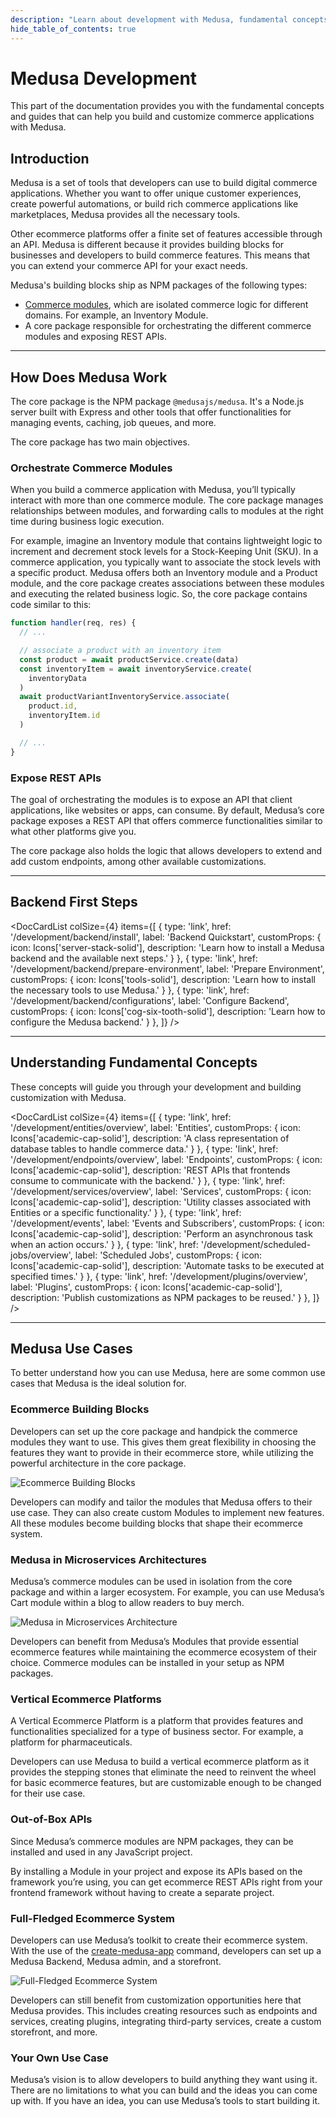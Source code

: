 ```yaml
---
description: "Learn about development with Medusa, fundamental concepts, and more."
hide_table_of_contents: true
---
```



# Medusa Development

This part of the documentation provides you with the fundamental concepts and guides that can help you build and customize commerce applications with Medusa.
    
## Introduction

Medusa is a set of tools that developers can use to build digital commerce applications. Whether you want to offer unique customer experiences, create powerful automations, or build rich commerce applications like marketplaces, Medusa provides all the necessary tools.

Other ecommerce platforms offer a finite set of features accessible through an API. Medusa is different because it provides building blocks for businesses and developers to build commerce features. This means that you can extend your commerce API for your exact needs.

Medusa's building blocks ship as NPM packages of the following types:

- [Commerce modules](../modules/overview.mdx), which are isolated commerce logic for different domains. For example, an Inventory Module.
- A core package responsible for orchestrating the different commerce modules and exposing REST APIs.

---

## How Does Medusa Work

The core package is the NPM package `@medusajs/medusa`. It's a Node.js server built with Express and other tools that offer functionalities for managing events, caching, job queues, and more.

The core package has two main objectives.

### Orchestrate Commerce Modules

When you build a commerce application with Medusa, you’ll typically interact with more than one commerce module. The core package manages relationships between modules, and forwarding calls to modules at the right time during business logic execution.

For example, imagine an Inventory module that contains lightweight logic to increment and decrement stock levels for a Stock-Keeping Unit (SKU). In a commerce application, you typically want to associate the stock levels with a specific product. Medusa offers both an Inventory module and a Product module, and the core package creates associations between these modules and executing the related business logic. So, the core package contains code similar to this:

```ts
function handler(req, res) {
  // ...

  // associate a product with an inventory item
  const product = await productService.create(data)
  const inventoryItem = await inventoryService.create(
    inventoryData
  )
  await productVariantInventoryService.associate(
    product.id, 
    inventoryItem.id
  )

  // ...
}
```

### Expose REST APIs

The goal of orchestrating the modules is to expose an API that client applications, like websites or apps, can consume. By default, Medusa’s core package exposes a REST API that offers commerce functionalities similar to what other platforms give you.

The core package also holds the logic that allows developers to extend and add custom endpoints, among other available customizations.

---

## Backend First Steps

<DocCardList colSize={4} items={[
  {
    type: 'link',
    href: '/development/backend/install',
    label: 'Backend Quickstart',
    customProps: {
      icon: Icons['server-stack-solid'],
      description: 'Learn how to install a Medusa backend and the available next steps.'
    }
  },
  {
    type: 'link',
    href: '/development/backend/prepare-environment',
    label: 'Prepare Environment',
    customProps: {
      icon: Icons['tools-solid'],
      description: 'Learn how to install the necessary tools to use Medusa.'
    }
  },
  {
    type: 'link',
    href: '/development/backend/configurations',
    label: 'Configure Backend',
    customProps: {
      icon: Icons['cog-six-tooth-solid'],
      description: 'Learn how to configure the Medusa backend.'
    }
  },
]} />

---

## Understanding Fundamental Concepts

These concepts will guide you through your development and building customization with Medusa.

<DocCardList colSize={4} items={[
  {
    type: 'link',
    href: '/development/entities/overview',
    label: 'Entities',
    customProps: {
      icon: Icons['academic-cap-solid'],
      description: 'A class representation of database tables to handle commerce data.'
    }
  },
  {
    type: 'link',
    href: '/development/endpoints/overview',
    label: 'Endpoints',
    customProps: {
      icon: Icons['academic-cap-solid'],
      description: 'REST APIs that frontends consume to communicate with the backend.'
    }
  },
  {
    type: 'link',
    href: '/development/services/overview',
    label: 'Services',
    customProps: {
      icon: Icons['academic-cap-solid'],
      description: 'Utility classes associated with Entities or a specific functionality.'
    }
  },
  {
    type: 'link',
    href: '/development/events',
    label: 'Events and Subscribers',
    customProps: {
      icon: Icons['academic-cap-solid'],
      description: 'Perform an asynchronous task when an action occurs.'
    }
  },
  {
    type: 'link',
    href: '/development/scheduled-jobs/overview',
    label: 'Scheduled Jobs',
    customProps: {
      icon: Icons['academic-cap-solid'],
      description: 'Automate tasks to be executed at specified times.'
    }
  },
  {
    type: 'link',
    href: '/development/plugins/overview',
    label: 'Plugins',
    customProps: {
      icon: Icons['academic-cap-solid'],
      description: 'Publish customizations as NPM packages to be reused.'
    }
  },
]} />

---

## Medusa Use Cases

To better understand how you can use Medusa, here are some common use cases that Medusa is the ideal solution for.

### Ecommerce Building Blocks

Developers can set up the core package and handpick the commerce modules they want to use. This gives them great flexibility in choosing the features they want to provide in their ecommerce store, while utilizing the powerful architecture in the core package.

![Ecommerce Building Blocks](https://res.cloudinary.com/dza7lstvk/image/upload/v1678954316/Medusa%20Docs/Diagrams/ecommerce-building-blocks_llgnn2.jpg)

Developers can modify and tailor the modules that Medusa offers to their use case. They can also create custom Modules to implement new features. All these modules become building blocks that shape their ecommerce system.

### Medusa in Microservices Architectures

Medusa’s commerce modules can be used in isolation from the core package and within a larger ecosystem. For example, you can use Medusa’s Cart module within a blog to allow readers to buy merch.

![Medusa in Microservices Architecture](https://res.cloudinary.com/dza7lstvk/image/upload/v1678954316/Medusa%20Docs/Diagrams/microservices-architecture-use-case_vubgno.jpg)

Developers can benefit from Medusa’s Modules that provide essential ecommerce features while maintaining the ecommerce ecosystem of their choice. Commerce modules can be installed in your setup as NPM packages.

### Vertical Ecommerce Platforms

A Vertical Ecommerce Platform is a platform that provides features and functionalities specialized for a type of business sector. For example, a platform for pharmaceuticals.

Developers can use Medusa to build a vertical ecommerce platform as it provides the stepping stones that eliminate the need to reinvent the wheel for basic ecommerce features, but are customizable enough to be changed for their use case.

### Out-of-Box APIs

Since Medusa’s commerce modules are NPM packages, they can be installed and used in any JavaScript project.

By installing a Module in your project and expose its APIs based on the framework you’re using, you can get ecommerce REST APIs right from your frontend framework without having to create a separate project.

### Full-Fledged Ecommerce System

Developers can use Medusa’s toolkit to create their ecommerce system. With the use of the [create-medusa-app](../create-medusa-app.mdx) command, developers can set up a Medusa Backend, Medusa admin, and a storefront.

![Full-Fledged Ecommerce System](https://res.cloudinary.com/dza7lstvk/image/upload/v1678954316/Medusa%20Docs/Diagrams/fully-fledged-ecom_qqwraq.jpg)

Developers can still benefit from customization opportunities here that Medusa provides. This includes creating resources such as endpoints and services, creating plugins, integrating third-party services, create a custom storefront, and more.

### Your Own Use Case

Medusa’s vision is to allow developers to build anything they want using it. There are no limitations to what you can build and the ideas you can come up with. If you have an idea, you can use Medusa’s tools to start building it.

